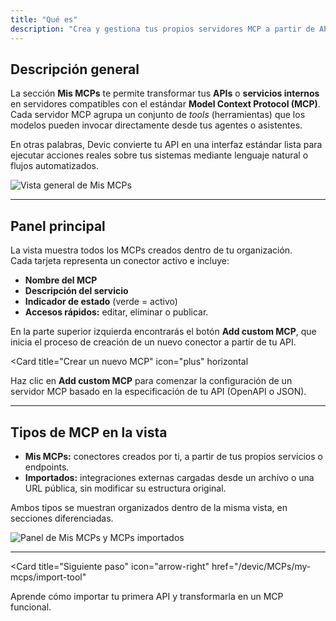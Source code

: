 ```yaml
---
title: "Qué es"
description: "Crea y gestiona tus propios servidores MCP a partir de APIs o servicios internos para que los modelos de lenguaje puedan ejecutarlos directamente."
---
```


## Descripción general

La sección **Mis MCPs** te permite transformar tus **APIs** o **servicios internos** en servidores compatibles con el estándar **Model Context Protocol (MCP)**.  
Cada servidor MCP agrupa un conjunto de *tools* (herramientas) que los modelos pueden invocar directamente desde tus agentes o asistentes.

En otras palabras, Devic convierte tu API en una interfaz estándar lista para ejecutar acciones reales sobre tus sistemas mediante lenguaje natural o flujos automatizados.

![Vista general de Mis MCPs](1e214fa7-89f9-41e3-b648-b47242a86e4d.png)

---

## Panel principal

La vista muestra todos los MCPs creados dentro de tu organización.  
Cada tarjeta representa un conector activo e incluye:

- **Nombre del MCP**  
- **Descripción del servicio**  
- **Indicador de estado** (verde = activo)  
- **Accesos rápidos:** editar, eliminar o publicar.  

En la parte superior izquierda encontrarás el botón **Add custom MCP**, que inicia el proceso de creación de un nuevo conector a partir de tu API.

<Card
  title="Crear un nuevo MCP"
  icon="plus"
  horizontal
>
  Haz clic en <strong>Add custom MCP</strong> para comenzar la configuración de un servidor MCP basado en la especificación de tu API (OpenAPI o JSON).
</Card>

---

## Tipos de MCP en la vista

- **Mis MCPs:** conectores creados por ti, a partir de tus propios servicios o endpoints.  
- **Importados:** integraciones externas cargadas desde un archivo o una URL pública, sin modificar su estructura original.  

Ambos tipos se muestran organizados dentro de la misma vista, en secciones diferenciadas.

![Panel de Mis MCPs y MCPs importados](c601dc58-d752-4a6a-a8de-938f8e929560.png)

---

<Card
  title="Siguiente paso"
  icon="arrow-right"
  href="/devic/MCPs/my-mcps/import-tool"
>
  Aprende cómo importar tu primera API y transformarla en un MCP funcional.
</Card>

